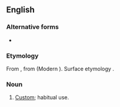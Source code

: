 ==English==

===Alternative forms===
* {{l|en|accustomaunce}} {{qualifier|obsolete|rare}}

===Etymology===
From {{inh|en|enm|acustumaunce}}, from {{der|en|fro|accoustumance}} (Modern {{cog|fr|en|accoutumance}}). Surface etymology {{suf|en|accustom|ance}}.

===Noun===
{{en-noun}}

# {{lb|en|obsolete}} [[custom|Custom]]; habitual use.